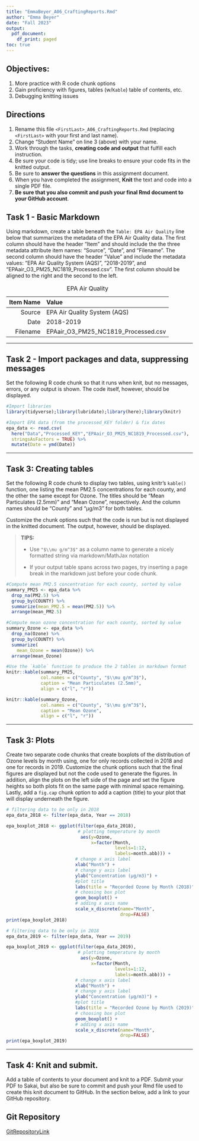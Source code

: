 ```yaml
---
title: "EmmaBeyer_A06_CraftingReports.Rmd"
author: "Emma Beyer"
date: "Fall 2023"
output:
  pdf_document:
    df_print: paged
toc: true
---
```



## Objectives:

1.  More practice with R code chunk options
1.  Gain proficiency with figures, tables (w/`Kable`) table of contents, etc.
1.  Debugging knitting issues

## Directions

1.  Rename this file `<FirstLast>_A06_CraftingReports.Rmd` (replacing `<FirstLast>` with your first and last name).
1.  Change "Student Name" on line 3 (above) with your name.
1.  Work through the tasks, **creating code and output** that fulfill each instruction.
1.  Be sure your code is tidy; use line breaks to ensure your code fits in the knitted output.
1.  Be sure to **answer the questions** in this assignment document.
1.  When you have completed the assignment, **Knit** the text and code into a single PDF file.
1.  **Be sure that you also commit and push your final Rmd document to your GitHub account**.

## Task 1 - Basic Markdown

Using markdown, create a table beneath the `Table: EPA Air Quality` line below that summarizes the metadata of the EPA Air Quality data. The first column should have the header "Item" and should include the the three metadata attribute item names: "Source", "Date", and "Filename". The second column should have the header "Value" and include the metadata values: "EPA Air Quality System (AQS)", "2018-2019", and "EPAair_O3_PM25_NC1819_Processed.csv". The first column should be aligned to the right and the second to the left.

Table: EPA Air Quality

| Item Name  | Value                                  |
|-----------:|:---------------------------------------|
| Source     |  EPA Air Quality System (AQS)          |
| Date       |  2018-2019                             |
| Filename   |  EPAair_O3_PM25_NC1819_Processed.csv   |

---

## Task 2 - Import packages and data, suppressing messages

Set the following R code chunk so that it runs when knit, but no messages, errors, or any output is shown. The code itself, however, should be displayed.

```r
#Import libraries
library(tidyverse);library(lubridate);library(here);library(knitr)

#Import EPA data (from the processed_KEY folder) & fix dates
epa_data <- read.csv(
  here("Data","Processed_KEY","EPAair_O3_PM25_NC1819_Processed.csv"),
  stringsAsFactors = TRUE) %>% 
  mutate(Date = ymd(Date))
```

---

## Task 3: Creating tables

Set the following R code chunk to display two tables, using knitr's `kable()` function, one listing the mean PM2.5 concentrations for each county, and the other the same except for Ozone. The titles should be "Mean Particulates (2.5mm)" and "Mean Ozone", respectively. And the column names should be "County" and "µg/m3" for both tables.

Customize the chunk options such that the code is run but is not displayed in the knitted document. The output, however, should be displayed.

> **TIPS:**
>
> -   Use `"$\\mu g/m^3$"` as a column name to generate a nicely formatted string via markdown/MathJax notation
>
> -   If your output table spans across two pages, try inserting a page break in the markdown just before your code chunk.

\newpage

```r
#Compute mean PM2.5 concentration for each county, sorted by value
summary_PM25 <- epa_data %>% 
  drop_na(PM2.5) %>% 
  group_by(COUNTY) %>% 
  summarize(mean_PM2.5 = mean(PM2.5)) %>% 
  arrange(mean_PM2.5)

#Compute mean ozone concentration for each county, sorted by value
summary_Ozone <- epa_data %>% 
  drop_na(Ozone) %>% 
  group_by(COUNTY) %>% 
  summarize(
    mean_Ozone = mean(Ozone)) %>% 
  arrange(mean_Ozone)

#Use the `kable` function to produce the 2 tables in markdown format
knitr::kable(summary_PM25,
             col.names = c("County", "$\\mu g/m^3$"),
             caption = "Mean Particulates (2.5mm)",
             align = c("l", "r"))

knitr::kable(summary_Ozone,
             col.names = c("County", "$\\mu g/m^3$"),
             caption = "Mean Ozone",
             align = c("l", "r"))

```

---

## Task 3: Plots

Create two separate code chunks that create boxplots of the distribution of Ozone levels by month using, one for only records collected in 2018 and one for records in 2019. Customize the chunk options such that the final figures are displayed but not the code used to generate the figures. In addition, align the plots on the left side of the page and set the figure heights so both plots fit on the same page with minimal space remaining. Lastly, add a `fig.cap` chunk option to add a caption (title) to your plot that will display underneath the figure.

```r
# filtering data to be only in 2018
epa_data_2018 <- filter(epa_data, Year == 2018)

epa_boxplot_2018 <- ggplot(filter(epa_data_2018),
                           # plotting temperature by month
                            aes(y=Ozone,
                                x=factor(Month,
                                         levels=1:12,
                                         labels=month.abb))) +
                          # change x axis label
                          xlab("Month") +
                          # change y axis label
                          ylab("Concentration (µg/m3)") +
                          #plot title
                          labs(title = "Recorded Ozone by Month (2018)") +
                          # choosing box plot
                          geom_boxplot() +
                          # adding x axis name
                          scale_x_discrete(name="Month",
                                           drop=FALSE)
print(epa_boxplot_2018)
```

```r
# filtering data to be only in 2018
epa_data_2019 <- filter(epa_data, Year == 2019)

epa_boxplot_2019 <- ggplot(filter(epa_data_2019),
                           # plotting temperature by month
                            aes(y=Ozone,
                                x=factor(Month,
                                         levels=1:12,
                                         labels=month.abb))) +
                          # change x axis label
                          xlab("Month") +
                          # change y axis label
                          ylab("Concentration (µg/m3)") +
                          #plot title
                          labs(title = "Recorded Ozone by Month (2019)") +
                          # choosing box plot
                          geom_boxplot() +
                          # adding x axis name
                          scale_x_discrete(name="Month",
                                           drop=FALSE)
print(epa_boxplot_2019)
```

---
\newpage

## Task 4: Knit and submit.
Add a table of contents to your document and knit to a PDF. Submit your PDF to Sakai, but also be sure to commit and push your Rmd file used to create this knit document to GitHub. In the section below, add a link to your GitHub repository. 

## Git Repository

[GitRepositoryLink](https://github.com/emmabeyer/EDE_Fall2023)
